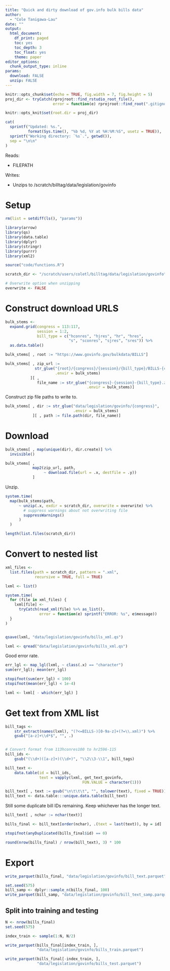```yaml
---
title: "Quick and dirty download of gov.info bulk bills data"
author: 
  - "Cole Tanigawa-Lau"
date: ""
output:
  html_document:
    df_print: paged
    toc: yes
    toc_depth: 3
    toc_float: yes
    theme: paper
editor_options:
  chunk_output_type: inline
params: 
  download: FALSE
  unzip: FALSE
---
```


```r
knitr::opts_chunk$set(echo = TRUE, fig.width = 7, fig.height = 5)
proj_dir <- tryCatch(rprojroot::find_rstudio_root_file(),
                     error = function(e) rprojroot::find_root(".gitignore"))

knitr::opts_knit$set(root.dir = proj_dir)
```

```r
cat(
  sprintf("Updated: %s.", 
          format(Sys.time(), "%b %d, %Y at %H:%M:%S", usetz = TRUE)),
  sprintf("Working directory: `%s`.", getwd()),
  sep = "\n\n"
)
```


Reads:

  - FILEPATH

Writes:

  - Unzips to /scratch/billtag/data/legislation/govinfo

# Setup

```r
rm(list = setdiff(ls(), "params"))

library(arrow)
library(qs)
library(data.table)
library(dplyr)
library(stringr)
library(purrr)
library(xml2)

source("code/functions.R")

scratch_dir <- "/scratch/users/coletl/billtag/data/legislation/govinfo"

# Overwrite option when unzipping
overwrite <- FALSE
```

# Construct download URLS

```r
bulk_stems <- 
  expand.grid(congress = 113:117,
              session = 1:2,
              bill_type = c("hconres", "hjres", "hr", "hres", 
                            "s", "sconres", "sjres", "sres")) %>% 
  as.data.table()

bulk_stems[ , root := "https://www.govinfo.gov/bulkdata/BILLS"]

bulk_stems[ , zip_url := 
             str_glue("{root}/{congress}/{session}/{bill_type}/BILLS-{congress}-{session}-{bill_type}.zip",
                      .envir = bulk_stems)
           ][ ,
              file_name := str_glue("{congress}-{session}-{bill_type}.zip", 
                                    .envir = bulk_stems)]
```

Construct zip file paths to write to.
```r
bulk_stems[ , dir := str_glue("data/legislation/govinfo/{congress}",
                              .envir = bulk_stems)
            ][ , path := file.path(dir, file_name)]

```

# Download
```r
bulk_stems[ , map(unique(dir), dir.create)] %>% 
  invisible()

bulk_stems[ , 
            map2(zip_url, path, 
                 ~ download.file(url = .x, destfile = .y))
            ]
```

Unzip.
```r
system.time(
  map(bulk_stems$path, 
      ~ unzip(.x, exdir = scratch_dir, overwrite = overwrite) %>% 
        # suppress warnings about not overwriting file
        suppressWarnings()
      )
  )

length(list.files(scratch_dir))
```

# Convert to nested list
```r
xml_files <-
  list.files(path = scratch_dir, pattern = ".xml",
             recursive = TRUE, full = TRUE)

lxml <- list()

system.time(
  for (file in xml_files) {
    lxml[file] <- 
      tryCatch(read_xml(file) %>% as_list(),
               error = function(e) sprintf("ERROR: %s", e$message))
  }
)


qsave(lxml, "data/legislation/govinfo/bills_xml.qs")
```


```r
lxml <- qread("data/legislation/govinfo/bills_xml.qs")
```

Good error rate.
```r
err_lgl <- map_lgl(lxml, ~ class(.x) == "character")
sum(err_lgl); mean(err_lgl)

stopifnot(sum(err_lgl) < 100)
stopifnot(mean(err_lgl) < 1e-4)

lxml <- lxml[ - which(err_lgl) ]
```

# Get text from XML list

```r
bill_tags <- 
    str_extract(names(lxml), "(?<=BILLS-)[0-9a-z]+(?=\\.xml)") %>%
    gsub("[a-z]+\\d*$", "", .)


# Convert format from 113hconres100 to hr2596-115
bill_ids <-
    gsub("(\\d+)([a-z]+)(\\d+)", "\\2\\3-\\1", bill_tags)

bill_text <- 
    data.table(id = bill_ids,
               text = vapply(lxml, get_text_govinfo, 
                                  FUN.VALUE = character(1)))

bill_text[ , text := gsub("\n\t\t\t", "", tolower(text), fixed = TRUE)]
bill_text <- data.table:::unique.data.table(bill_text)
```


Still some duplicate bill IDs remaining. Keep whichever has the longer text.
```r
bill_text[ , nchar := nchar(text)]

bills_final <- bill_text[order(nchar), .(text = last(text)), by = id]

stopifnot(anyDuplicated(bills_final$id) == 0)

round(nrow(bills_final) / nrow(bill_text), 3) * 100
```


# Export
```r
write_parquet(bills_final, "data/legislation/govinfo/bill_text.parquet")

set.seed(575)
bill_samp <- dplyr::sample_n(bills_final, 100)
write_parquet(bill_samp, "data/legislation/govinfo/bill_text_samp.parquet")
```

## Split into training and testing
```r
N <- nrow(bills_final)
set.seed(575)

index_train <- sample(1:N, N/2)

write_parquet(bills_final[index_train, ],
              "data/legislation/govinfo/bills_train.parquet")

write_parquet(bills_final[-index_train, ],
              "data/legislation/govinfo/bills_test.parquet")
```


